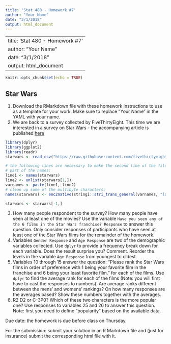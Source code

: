 ```yaml
---
title: 'Stat 480 - Homework #7'
author: "Your Name"
date: "3/1/2018"
output: html_document
---
```

---
title: 'Stat 480 - Homework #7'
author: "Your Name"
date: "3/1/2018"
output: html_document
---

```r
knitr::opts_chunk$set(echo = TRUE)
```

## Star Wars

1. Download the RMarkdown file with these homework instructions to use as a template for your work.
Make sure to replace "Your Name" in the YAML with your name.
2. We are back to a survey collected by FiveThirtyEight. This time we are interested in a survey on Star Wars - the accompanying article is published [here](https://fivethirtyeight.com/features/americas-favorite-star-wars-movies-and-least-favorite-characters/)

```r
library(dplyr)
library(ggplot2)
library(readr)
starwars <- read_csv("https://raw.githubusercontent.com/fivethirtyeight/data/master/star-wars-survey/StarWars.csv")

# the following lines are necessary to make the second line of the file 
# part of the names:
line1 <- names(starwars)
line2 <- unlist(starwars[1,])
varnames <- paste(line1, line2)
# clean up some of the multibyte characters:
names(starwars) <- enc2native(stringi::stri_trans_general(varnames, "latin-ascii"))

starwars <- starwars[-1,]
```

3. How many people respondent to the survey? How many people have seen at least one of the movies? Use the variable `Have you seen any of the 6 films in the Star Wars franchise? Response` to answer this question. Only consider responses of participants who have seen at least one of the Star Wars films for the remainder of the homework.
4. Variables `Gender Response` and `Age Response` are two of the demographic variables collected. Use `dplyr` to provide a frequency break down for each variable. Does the result surprise you? Comment. Reorder the levels in the variable `Age Response` from youngest to oldest.
5. Variables 10 through 15 answer the question: "Please rank the Star Wars films in order of preference with 1 being your favorite film in the franchise and 6 being your least favorite film." for each of the films. Use `dplyr` to find the average rank for each of the films (Note: you will first have to cast the responses to numbers). Are average ranks different between the mens' and womens' rankings?
On how many responses are the averages based? Show these numbers together with the averages.
6. R2 D2 or C-3P0? Which of these two characters is the more popular one? Use responses to variables 25 and 26 to answer this question. Note: first you need to define  "popularity" based on the available data.  

Due date: the homework is due before class on Thursday. 

For the submission: submit your solution in an R Markdown file and (just for insurance) submit the corresponding html file with it. 
